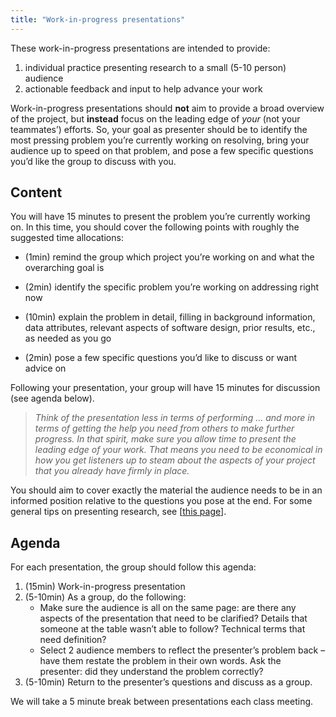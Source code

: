 ```yaml
---
title: "Work-in-progress presentations"
---
```


These work-in-progress presentations are intended to provide:

1.  individual practice presenting research to a small (5-10 person) audience
2.  actionable feedback and input to help advance your work

Work-in-progress presentations should **not** aim to provide a broad overview of the project, but **instead** focus on the leading edge of *your* (not your teammates') efforts. So, your goal as presenter should be to identify the most pressing problem you're currently working on resolving, bring your audience up to speed on that problem, and pose a few specific questions you'd like the group to discuss with you.

## Content

You will have 15 minutes to present the problem you're currently working on. In this time, you should cover the following points with roughly the suggested time allocations:

-   (1min) remind the group which project you're working on and what the overarching goal is

-   (2min) identify the specific problem you're working on addressing right now

-   (10min) explain the problem in detail, filling in background information, data attributes, relevant aspects of software design, prior results, etc., as needed as you go

-   (2min) pose a few specific questions you'd like to discuss or want advice on

Following your presentation, your group will have 15 minutes for discussion (see agenda below).

> *Think of the presentation less in terms of performing ... and more in terms of getting the help you need from others to make further progress. In that spirit, make sure you allow time to present the leading edge of your work. That means you need to be economical in how you get listeners up to steam about the aspects of your project that you already have firmly in place.*

You should aim to cover exactly the material the audience needs to be in an informed position relative to the questions you pose at the end. For some general tips on presenting research, see \[[this page](https://students.unimelb.edu.au/academic-skills/resources/graduate-research/presenting-your-research)\].

## Agenda

For each presentation, the group should follow this agenda:

1.  (15min) Work-in-progress presentation
2.  (5-10min) As a group, do the following:
    -   Make sure the audience is all on the same page: are there any aspects of the presentation that need to be clarified? Details that someone at the table wasn't able to follow? Technical terms that need definition?
    -   Select 2 audience members to reflect the presenter's problem back -- have them restate the problem in their own words. Ask the presenter: did they understand the problem correctly?
3.  (5-10min) Return to the presenter's questions and discuss as a group.

We will take a 5 minute break between presentations each class meeting.



